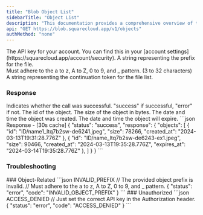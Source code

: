 ```yaml
---
title: "Blob Object List"
sidebarTitle: "Object List"
description: "This documentation provides a comprehensive overview of the GET /v1/objects endpoint of the SquareCloud Blob API."
api: "GET https://blob.squarecloud.app/v1/objects"
authMethod: "none"
---
```


<ParamField header="Authorization" type="string" placeholder="API KEY" required>
  The API key for your account. You can find this in your [account settings](https://squarecloud.app/account/security).
</ParamField>

<ParamField query="prefix" type="string" placeholder="File Prefix">
  A string representing the prefix for the file.<br/>Must adhere to the a to z, A to Z, 0 to 9, and _ pattern. (3 to 32 characters)
</ParamField>

<ParamField query="continuationToken" type="string" placeholder="Continuation Token">
  A string representing the continuation token for the file list.
</ParamField>

### Response

<ResponseField name="status" type="string">
  Indicates whether the call was successful. "success" if successful, "error" if not.
</ResponseField>

<ResponseField name="response" type="object">

<Expandable title="Toggle object">
<ResponseField name="objects" type="array">

<Expandable title="Toggle object">

<ResponseField name="id" type="string">
  The id of the object.
</ResponseField>

<ResponseField name="size" type="integer">
  The size of the object in bytes.
</ResponseField>

<ResponseField name="created_at" type="ISO 8601">
  The date and time the object was created.
</ResponseField>

<ResponseField name="expires_at" type="ISO 8601">
  The date and time the object will expire.
</ResponseField>

</Expandable>

</ResponseField>
</Expandable>

</ResponseField>

<ResponseExample>
```json Response - [30s cache]
{
  "status": "success",
  "response": {
    "objects": [
      {
        "id": "ID/name1_ltq7b2sw-de6241.jpeg",
        "size": 78266,
        "created_at": "2024-03-13T19:31:28.776Z"
      },
      {
        "id": "ID/name_ltq7b2sw-de6243-ex1.jpeg",
        "size": 90466,
        "created_at": "2024-03-13T19:35:28.776Z",
        "expires_at": "2024-03-14T19:35:28.776Z"
      },
    ]
  }
}
```
</ResponseExample>

### Troubleshooting
<Tabs>
    <Tab title="400 Status Code">
        ### Object-Related
        <CodeGroup>
        ```json INVALID_PREFIX
        // The provided object prefix is invalid.
        // Must adhere to the a to z, A to Z, 0 to 9, and _ pattern.
        {
            "status": "error",
            "code": "INVALID_OBJECT_PREFIX"
        }
        ```
        </CodeGroup>
    </Tab>
    <Tab title="401 Status Code">
        ### Unauthorized
        <CodeGroup>
        ```json ACCESS_DENIED
        // Just set the correct API key in the Authorization header.
        {
            "status": "error",
            "code": "ACCESS_DENIED"
        }
        ```
        </CodeGroup>
    </Tab>
</Tabs>


